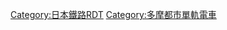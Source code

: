 {{Routemap|inline=<includeonly>yes</includeonly>|collapse=yes|title=多摩都市單軌電車線|title-bg=white|title-color=#FF6633|map=
\hKBHFa~~0.0~~TT19 '''[[上北台站|上北台]]'''
\hBHF~~0.7~~TT18 '''[[樱街道站|櫻街道]]'''
\\hBHF!~HUBaq\HUBlg~~1.5~~TT17 '''[[玉川上水站|玉川上水]]'''
\STRq\hKRZ\BHFq!~HUBe~~ ~~←[[西武鐵道|西武]]：[[拜島線]]→
\hKRZW~~ ~~[[玉川上水]]
\hBHF~~2.5~~TT16 '''[[砂川七番站|砂川七番]]'''
\hBHF~~3.0~~TT15 '''[[泉體育館站|泉體育館]]'''
\hBHF~~3.6~~TT14 '''[[立飛站|立飛]]'''
KDSTa\hSTR~~ ~~多摩都市單軌電車營運基地
hSTRl\hABZgr+r
\hBHF~~4.2~~TT13 '''[[高松站 (東京都)|高松]]'''
\\hBHF!~HUBaq\HUBlg~~5.4~~TT12 '''[[立川北站|立川北]]'''~~/↓[[立川站|立川]]
\ABZq+r\hKRZ\KBHFeq!~HUB~~ ~~←[[東日本旅客鐵道|JR東]]：[[青梅線]]
\ABZql+l\hKRZ\BHFq!~HUB~~ ~~←JR東：[[中央線快速|中央線]]→
\ABZqr\hKRZ\BHFq!~HUB~~ ~~←JR東：[[青梅線|青梅短絡線]]/[[南武線]]→
\\hBHF!~HUBaq\HUBrf~~5.8~~TT11 '''[[立川南站|立川南]]'''
\hBHF~~6.5~~TT10 '''[[柴崎體育館站|柴崎體育館]]'''
\hKRZW~~ ~~{{link-ja|根川 (日野市)|根川 (日野市)|根川}}
\hKRZW~~ ~~{{link-ja|殘堀川|残堀川}}
\hKRZW~~ ~~[[多摩川]]
\hBHF~~8.0~~TT09 '''[[甲州街道站|甲州街道]]'''
\hSKRZ-A~~ ~~[[中央自動車道]]
\hBHF~~9.3~~TT08 '''[[萬願寺站|萬願寺]]'''
\hKRZW~~ ~~[[淺川 (東京都)|淺川]]
BHFq!~HUBa\ABZq+l\hKRZ\STRq~~ ~~←[[京王電鐵|京王]]：[[京王線]]→
KBHFaq!~HUB\ABZqr\hKRZ\STR+r~~ ~~京王：[[動物園線]]→↓
HUBlf\HUBq\hBHF!~HUBeq\STR~~10.5~~TT07 '''[[高幡不動站|高幡不動]]'''
\WASSER+l\hKRZW\hKRZWae~~ ~~{{link-ja|程久保川|程久保川}}
\\WASSER\hBHF\STR2\STRc3~~11.3~~TT06 '''[[程久保站|程久保]]'''
\\WASSERl\hKRZW\WASSER+r!~STRc1\STR+4~~ ~~程久保川
\\\hBHF!~HUBaq\WASSER!~HUBq\KBHFe!~HUBeq~~12.3~~TT05 '''[[多摩動物公園站|多摩動物公園]]'''
\\hKRZW\WASSERr~~ ~~程久保川
\TUNNEL1~~ ~~多摩丘陵隧道
\BHF~~13.4~~TT04 '''[[中央大學·明星大學站|中央大學·明星大學]]'''
\hSTRa@g!~BHF~~14.3~~TT03 '''[[大塚·帝京大學站|大塚·帝京大學]]'''
\hKRZW~~ ~~{{link-ja|大栗川|大栗川}}
\hBHF~~15.1~~TT02 '''[[松谷站|松谷]]'''
\hKRZW~~ ~~{{link-ja|乞田川|乞田川}}
\hSTR~~ ~~←京王：[[相模原線]]→
\hSTRq\hKRZho\hBHFq!~HUBa~~ ~~[[多摩中心站|京王多摩中心]]
\hSTRq\hKRZho\hBHFq!~HUB~~ ~~[[多摩中心站|小田急多摩中心]]
\\hSTR\HUB~~ ~~←[[小田急電鐵|小田急]]：[[多摩線]]→
\\hKBHFe!~HUBaq\HUBrf~~16.0~~TT01 '''[[多摩中心站|多摩中心]]'''
|bottom={{navbar|多摩都市單軌電車線RDT}}
}}<noinclude>{{rdt intro|[[多摩都市單軌電車線]]}}
[[Category:日本鐵路RDT]]
[[Category:多摩都市單軌電車]]

</noinclude>